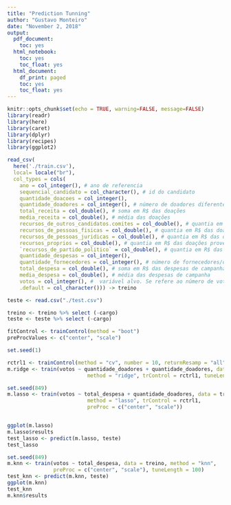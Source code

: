 ```yaml
---
title: "Prediction Tunning"
author: "Gustavo Monteiro"
date: "November 2, 2018"
output:
  pdf_document:
    toc: yes
  html_notebook:
    toc: yes
    toc_float: yes
  html_document:
    df_print: paged
    toc: yes
    toc_float: yes
---
```

```r
knitr::opts_chunk$set(echo = TRUE, warning=FALSE, message=FALSE)
library(readr)
library(here)
library(caret)
library(dplyr)
library(recipes)
library(ggplot2)
```

```r
read_csv(
  here('./train.csv'), 
  local= locale("br"),
  col_types = cols(
    ano = col_integer(), # ano de referencia
    sequencial_candidato = col_character(), # id do candidato
    quantidade_doacoes = col_integer(),
    quantidade_doadores = col_integer(), # número de doadores diferentes
    total_receita = col_double(), # soma em R$ das doações
    media_receita = col_double(), # média das doações
    recursos_de_outros_candidatos.comites = col_double(), # quantia em R$ das doações provenientes de outros candidatos ou comite partidário
    recursos_de_pessoas_fisicas = col_double(), # quantia em R$ das doações provenientes de outros CPFs
    recursos_de_pessoas_juridicas = col_double(), # quantia em R$ das doações provenientes de outros CNPJ
    recursos_proprios = col_double(), # quantia em R$ das doações provenientes do próprio candidato
    `recursos_de_partido_politico` = col_double(), # quantia em R$ das doações provenientes do partido político do candidato
    quantidade_despesas = col_integer(),
    quantidade_fornecedores = col_integer(), # número de fornecedores/despesas diferentes
    total_despesa = col_double(), # soma em R$ das despesas de campanha
    media_despesa = col_double(), # média das despesas de campanha
    votos = col_integer(), #  variável alvo. Se refere ao número de votos na campanha de 2006 ou 2010
    .default = col_character())) -> treino

teste <- read.csv("./test.csv")

treino <- treino %>% select (-cargo)
teste <- teste %>% select (-cargo)
```

```r
fitControl <- trainControl(method = "boot")
preProcValues <- c("center", "scale")
```

```r
set.seed(1)

rctrl1 <- trainControl(method = "cv", number = 10, returnResamp = "all")
m.ridge <- train(votos ~ quantidade_doadores + quantidade_doadores, data = treino, 
                          method = "ridge", trControl = rctrl1, tuneLenght = 10)

set.seed(849)
m.lasso <- train(votos ~ total_despesa + quantidade_doadores, data = treino, tuneLength = 100,
                          method = "lasso", trControl = rctrl1,
                          preProc = c("center", "scale"))


ggplot(m.lasso)
m.lasso$results
test_lasso <- predict(m.lasso, teste)
test_lasso

set.seed(849)
m.knn <- train(votos ~ total_despesa, data = treino, method = "knn", 
               preProc = c("center", "scale"), tuneLength = 100)
test_knn <- predict(m.knn, teste)
ggplot(m.knn)
test_knn
m.knn$results
```